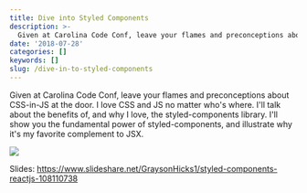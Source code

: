 ```yaml
---
title: Dive into Styled Components
description: >-
  Given at Carolina Code Conf, leave your flames and preconceptions about CSS-in-JS at the door. I love CSS and JS no matter who's where. I'll talk about the benefits of, and why I love, the styled-components library. I'll show you the fundamental power of styled-components, and illustrate why it's my favorite complement to JSX.
date: '2018-07-28'
categories: []
keywords: []
slug: /dive-in-to-styled-components
---
```


Given at Carolina Code Conf, leave your flames and preconceptions about CSS-in-JS at the door. I love CSS and JS no matter who's where. I'll talk about the benefits of, and why I love, the styled-components library. I'll show you the fundamental power of styled-components, and illustrate why it's my favorite complement to JSX.

![](img/styled.jpeg)

Slides: https://www.slideshare.net/GraysonHicks1/styled-components-reactjs-108110738
